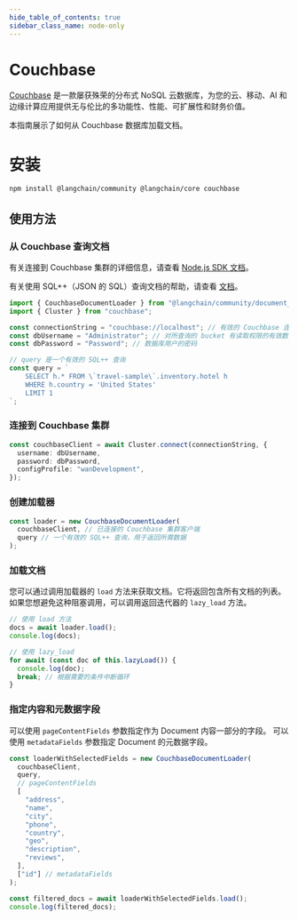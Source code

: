 ```yaml
---
hide_table_of_contents: true
sidebar_class_name: node-only
---
```


# Couchbase

[Couchbase](http://couchbase.com/) 是一款屡获殊荣的分布式 NoSQL 云数据库，为您的云、移动、AI 和边缘计算应用提供无与伦比的多功能性、性能、可扩展性和财务价值。

本指南展示了如何从 Couchbase 数据库加载文档。

# 安装

```bash npm2yarn
npm install @langchain/community @langchain/core couchbase
```

## 使用方法

### 从 Couchbase 查询文档

有关连接到 Couchbase 集群的详细信息，请查看 [Node.js SDK 文档](https://docs.couchbase.com/nodejs-sdk/current/howtos/managing-connections.html#connection-strings)。

有关使用 SQL++（JSON 的 SQL）查询文档的帮助，请查看 [文档](https://docs.couchbase.com/server/current/n1ql/n1ql-language-reference/index.html)。

```typescript
import { CouchbaseDocumentLoader } from "@langchain/community/document_loaders/web/couchbase";
import { Cluster } from "couchbase";

const connectionString = "couchbase://localhost"; // 有效的 Couchbase 连接字符串
const dbUsername = "Administrator"; // 对所查询的 bucket 有读取权限的有效数据库用户
const dbPassword = "Password"; // 数据库用户的密码

// query 是一个有效的 SQL++ 查询
const query = `
    SELECT h.* FROM \`travel-sample\`.inventory.hotel h 
    WHERE h.country = 'United States'
    LIMIT 1
`;
```

### 连接到 Couchbase 集群

```typescript
const couchbaseClient = await Cluster.connect(connectionString, {
  username: dbUsername,
  password: dbPassword,
  configProfile: "wanDevelopment",
});
```

### 创建加载器

```typescript
const loader = new CouchbaseDocumentLoader(
  couchbaseClient, // 已连接的 Couchbase 集群客户端
  query // 一个有效的 SQL++ 查询，用于返回所需数据
);
```

### 加载文档

您可以通过调用加载器的 `load` 方法来获取文档。它将返回包含所有文档的列表。如果您想避免这种阻塞调用，可以调用返回迭代器的 `lazy_load` 方法。

```typescript
// 使用 load 方法
docs = await loader.load();
console.log(docs);
```

```typescript
// 使用 lazy_load
for await (const doc of this.lazyLoad()) {
  console.log(doc);
  break; // 根据需要的条件中断循环
}
```

### 指定内容和元数据字段

可以使用 `pageContentFields` 参数指定作为 Document 内容一部分的字段。
可以使用 `metadataFields` 参数指定 Document 的元数据字段。

```typescript
const loaderWithSelectedFields = new CouchbaseDocumentLoader(
  couchbaseClient,
  query,
  // pageContentFields
  [
    "address",
    "name",
    "city",
    "phone",
    "country",
    "geo",
    "description",
    "reviews",
  ],
  ["id"] // metadataFields
);

const filtered_docs = await loaderWithSelectedFields.load();
console.log(filtered_docs);
```